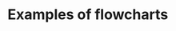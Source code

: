 
<Meta title="Gallery/Flowcharts" />

# Examples of flowcharts

<Canvas>
    <Story name="vertical">
        <Controller
            generator={generateVerticalFlowData}
            chart={VerticalFlowChart}
            steps={['title', 'A', 'A2', 'B', 'B2', 'B3', 'C', 'C2', 'buttons']}
        />
    </Story>
</Canvas>

<Canvas>
    <Story name="horizontal">
        <Controller
            generator={generateHorizontalFlowData}
            chart={HorizontalFlowChart}
            steps={['start', 'branch1', 'branch2a', 'branch2b', 'buttons']}
        />
    </Story>
</Canvas>

<Canvas>
    <Story name="tree">
        <Controller
            generator={generateTreeFlowData}
            chart={TreeFlowChart}
            steps={['start', 'filter', 'A', 'B', 'A1', 'A2', 'B1', 'B2']}
        />
    </Story>
</Canvas>
